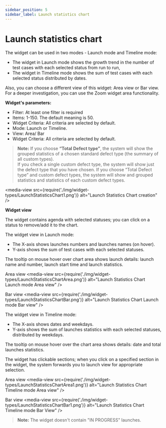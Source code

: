 ```yaml
---
sidebar_position: 5
sidebar_label: Launch statistics chart
---
```


# Launch statistics chart

The widget can be used in two modes - Launch mode and Timeline mode:

- The widget in Launch mode shows the growth trend in the number of test cases with each selected status from run to run,
- The widget in Timeline mode shows the sum of test cases with each selected status distributed by dates.

Also, you can choose a different view of this widget:  Area view or Bar view.
For a deeper investigation, you can use the Zoom widget area functionality.

**Widget's parameters:**

- Filter: At least one filter is required
- Items: 1-150. The default meaning is 50.
- Widget Criteria: All criteria are selected by default.
- Mode: Launch or Timeline.
- View: Area/ Bar
- Widget Criteria: All criteria are selected by default.

>**Note:**
If you choose **“Total Defect type”**, the system will show the grouped statistics of a chosen standard defect type (the summary of all custom types).  
If you check a single custom defect type, the system will show just the defect type that you have chosen.
If you choose “Total Defect type” and custom defect types, the system will show and grouped statistics and statistics of each custom defect types.

<media-view src={require('./img/widget-types/LaunchStatisticsChart1.png')} alt="Launch Statistics Chart creation" />

**Widget view**

The widget contains agenda with selected statuses; you can click on a status to remove/add it to the chart.

The widget view in Launch mode:

- The X-axis shows launches numbers and launches names (on hover).
- Y-axis shows the sum of test cases with each selected statuses.

The tooltip on mouse hover over chart area shows launch details: launch name and number, launch start time and launch statistics.

Area view
<media-view src={require('./img/widget-types/LaunchStatisticsChartArea.png')} alt="Launch Statistics Chart Launch mode Area view" />

Bar view
<media-view src={require('./img/widget-types/LaunchStatisticsChartBar.png')} alt="Launch Statistics Chart Launch mode Bar view" />

The widget view in Timeline mode:

- The X-axis shows dates and weekdays.
- Y-axis shows the sum of launches statistics with each selected statuses, distributed by weekdays.

The tooltip on mouse hover over the chart area shows details: date and total launches statistics.

The widget has clickable sections; when you click on a specified section in the widget, the system forwards you to launch view for appropriate selection.

Area view
<media-view src={require('./img/widget-types/LaunchStatisticsChartArea1.png')} alt="Launch Statistics Chart Timeline mode Area view" />

Bar view
<media-view src={require('./img/widget-types/LaunchStatisticsChartBar1.png')} alt="Launch Statistics Chart Timeline mode Bar View" />

>**Note:**
The widget doesn't contain "IN PROGRESS" launches.